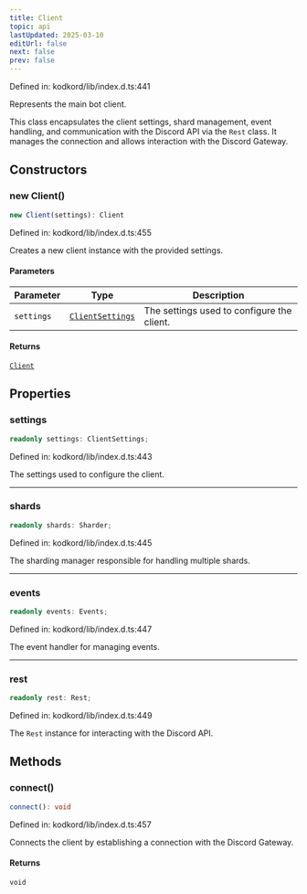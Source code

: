 ```yaml
---
title: Client
topic: api
lastUpdated: 2025-03-10
editUrl: false
next: false
prev: false
---
```


Defined in: kodkord/lib/index.d.ts:441

Represents the main bot client.

This class encapsulates the client settings, shard management, event handling, and
communication with the Discord API via the `Rest` class. It manages the connection
and allows interaction with the Discord Gateway.

## Constructors

### new Client()

```ts
new Client(settings): Client
```

Defined in: kodkord/lib/index.d.ts:455

Creates a new client instance with the provided settings.

#### Parameters

| Parameter | Type | Description |
| ------ | ------ | ------ |
| `settings` | [`ClientSettings`](/api/core/stable/type-aliases/clientsettings/) | The settings used to configure the client. |

#### Returns

[`Client`](/api/core/stable/classes/client/)

## Properties

### settings

```ts
readonly settings: ClientSettings;
```

Defined in: kodkord/lib/index.d.ts:443

The settings used to configure the client.

***

### shards

```ts
readonly shards: Sharder;
```

Defined in: kodkord/lib/index.d.ts:445

The sharding manager responsible for handling multiple shards.

***

### events

```ts
readonly events: Events;
```

Defined in: kodkord/lib/index.d.ts:447

The event handler for managing events.

***

### rest

```ts
readonly rest: Rest;
```

Defined in: kodkord/lib/index.d.ts:449

The `Rest` instance for interacting with the Discord API.

## Methods

### connect()

```ts
connect(): void
```

Defined in: kodkord/lib/index.d.ts:457

Connects the client by establishing a connection with the Discord Gateway.

#### Returns

`void`
